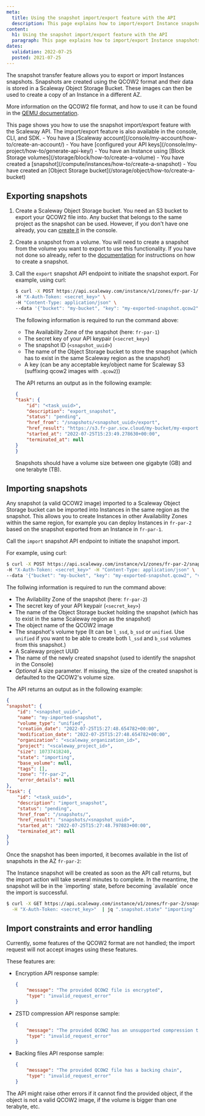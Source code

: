 ```yaml
---
meta:
  title: Using the snapshot import/export feature with the API
  description: This page explains how to import/export Instance snapshots using the Scaleway API
content:
  h1: Using the snapshot import/export feature with the API
  paragraph: This page explains how to import/export Instance snapshots using the Scaleway API
dates:
  validation: 2022-07-25
  posted: 2021-07-25
---
```


The snapshot transfer feature allows you to export or import Instances snapshots. 
Snapshots are created using the QCOW2 format and their data is stored in a Scaleway Object Storage Bucket. These images can then be used to create a copy of an Instance in a different AZ.

More information on the QCOW2 file format, and how to use it can be found in the [QEMU documentation](https://www.qemu.org/docs/master/system/images.html#cmdoption-image-formats-arg-qcow2).

<Message type="tip">
  This page shows you how to use the snapshot import/export feature with the Scaleway API. The import/export feature is also available in the console, CLI, and SDK.
</Message>

<Message type="requirement">
  - You have a [Scaleway account](/console/my-account/how-to/create-an-account/)
  - You have [configured your API keys](/console/my-project/how-to/generate-api-key/)
  - You have an Instance using [Block Storage volumes](/storage/block/how-to/create-a-volume)
  - You have created a [snapshot](/compute/instances/how-to/create-a-snapshot)
  - You have created an [Object Storage bucket](/storage/object/how-to/create-a-bucket)
</Message>

## Exporting snapshots

1. Create a Scaleway Object Storage bucket.
    You need an S3 bucket to export your QCOW2 file into. Any bucket that belongs to the same project as the snapshot can be used. However, if you don't have one already, you can [create it](https://www.scaleway.com/en/docs/storage/object/how-to/create-a-bucket/) in the console.
2. Create a snapshot from a volume.
    You will need to create a snapshot from the volume you want to export to use this functionality. If you have not done so already, refer to the [documentation](https://www.scaleway.com/en/docs/compute/instances/how-to/create-a-snapshot#how-to-create-a-snapshot) for instructions on how to create a snapshot.
3. Call the `export` snapshot API endpoint to initiate the snapshot export. 
    For example, using curl:
    ```sh
    $ curl -X POST https://api.scaleway.com/instance/v1/zones/fr-par-1/snapshots/<snapshot_uuid>/export \
    -H "X-Auth-Token: <secret_key>" \
    -H "Content-Type: application/json" \
    --data '{"bucket": "my-bucket", "key": "my-exported-snapshot.qcow2"}'
      ```
    The following information is required to run the command above: 
      - The Availability Zone of the snapshot (here: `fr-par-1`)
      - The secret key of your API keypair (`<secret_key>`)
      - The snapshot ID (`<snapshot_uuid>`)
      - The name of the Object Storage bucket to store the snapshot (which has to exist in the same Scaleway region as the snapshot)
      - A key (can be any acceptable key/object name for Scaleway S3 (suffixing qcow2 images with `.qcow2`))

    The API returns an output as in the following example:
    ```json
    {
    "task": {
        "id": "<task_uuid>",
        "description": "export_snapshot",
        "status": "pending",
        "href_from": "/snapshots/<snapshot_uuid>/export",
        "href_result": "https://s3.fr-par.scw.cloud/my-bucket/my-exported-snapshot.qcow2",
        "started_at": "2022-07-25T15:23:49.278630+00:00",
        "terminated_at": null
    }
    }
    ```

    <Message type="important">
    Snapshots should have a volume size between one gigabyte (GB) and one terabyte (TB).

    </Message>

## Importing snapshots

Any snapshot (a valid QCOW2 image) imported to a Scaleway Object Storage bucket can be imported into Instances in the same region as the snapshot. This allows you to create Instances in other Availability Zones within the same region, for example you can deploy Instances in `fr-par-2` based on the snapshot exported from an Instance in `fr-par-1`.

Call the `import` snapshot API endpoint to initiate the snapshot import.

For example, using curl:

```sh
$ curl -X POST https://api.scaleway.com/instance/v1/zones/fr-par-2/snapshots/ \
-H "X-Auth-Token: <secret_key>" -H "Content-Type: application/json" \
--data '{"bucket": "my-bucket", "key": "my-exported-snapshot.qcow2", "volume_type": "unified", "project": "<scaleway_project_id>", "name": "my-imported-snapshot"}'
```

The follwing information is required to run the command above:
  - The Avilability Zone of the snapshot (here: `fr-par-2`)
  - The secret key of your API keypair (`<secret_key>`)
  - The name of the Object Storage bucket holding the snapshot (which has to exist in the same Scaleway region as the snapshot)
  - The object name of the QCOW2 image
  - The snapshot's volume type (It can be `l_ssd`, `b_ssd` or `unified`. Use `unified` if you want to be able to create both `l_ssd` and `b_ssd` volumes from this snapshot.)
  - A Scaleway project UUID
  - The name of the newly created snapshot (used to identify the snapshot in the Console)
  - *Optional* A size parameter. If missing, the size of the created snapshot is defaulted to the QCOW2's volume size.

The API returns an output as in the following example:

```json
{
"snapshot": {
    "id": "<snapshot_uuid>",
    "name": "my-imported-snapshot",
    "volume_type": "unified",
    "creation_date": "2022-07-25T15:27:48.654782+00:00",
    "modification_date": "2022-07-25T15:27:48.654782+00:00",
    "organization": "<scaleway_organization_id>",
    "project": "<scaleway_project_id>",
    "size": 10737418240,
    "state": "importing",
    "base_volume": null,
    "tags": [],
    "zone": "fr-par-2",
    "error_details": null
},
"task": {
    "id": "<task_uuid>",
    "description": "import_snapshot",
    "status": "pending",
    "href_from": "/snapshots/",
    "href_result": "snapshots/<snapshot_uuid>",
    "started_at": "2022-07-25T15:27:48.797883+00:00",
    "terminated_at": null
}
}
```

Once the snapshot has been imported, it becomes available in the list of snapshots in the AZ `fr-par-2`: 

<Lightbox src="scaleway-snapshot-imported.webp" alt="" />

<Message type="tip">
The Instance snapshot will be created as soon as the API call returns, but the import action will take several minutes to complete. In the meantime, the snapshot will be in the `importing` state, before becoming `available` once the import is successful.

```sh
$ curl -X GET https://api.scaleway.com/instance/v1/zones/fr-par-2/snapshots/<snapshot_uuid> \
  -H "X-Auth-Token: <secret_key>"  | jq ".snapshot.state" "importing"
```
</Message>



## Import constraints and error handling

Currently, some features of the QCOW2 format are not handled; the import request will not accept images using these features.

These features are:

- Encryption 
    API response sample:
    ```json
    {
        "message": "The provided QCOW2 file is encrypted",
        "type": "invalid_request_error"
    }
    ```
- ZSTD compression
    API response sample:
    ```json
    {
        "message": "The provided QCOW2 has an unsupported compression type",
        "type": "invalid_request_error"
    }
    ```
- Backing files
    API response sample:
    ```json
    {
        "message": "The provided QCOW2 file has a backing chain",
        "type": "invalid_request_error"
    }
    ```

<Message type="note">
  The API might raise other errors if it cannot find the provided object, if the object is not a valid QCOW2 image, if the volume is bigger than one terabyte, etc. 
</Message>
